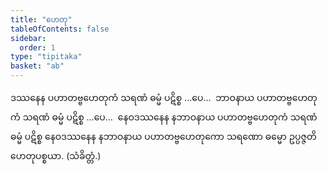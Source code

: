```yaml
---
title: "ဟေတု"
tableOfContents: false
sidebar:
  order: 1
type: "tipitaka"
basket: "ab"
---
```



<DynamicBreadcrumb />

<Division number="33">

<Paragraph number="1798">
ဒဿနေန ပဟာတဗ္ဗဟေတုကံ သရဏံ ဓမ္မံ ပဋိစ္စ …ပေ…  ဘာဝနာယ ပဟာတဗ္ဗဟေတုကံ သရဏံ ဓမ္မံ ပဋိစ္စ …ပေ…  နေဝဒဿနေန နဘာဝနာယ ပဟာတဗ္ဗဟေတုကံ သရဏံ ဓမ္မံ ပဋိစ္စ နေဝဒဿနေန နဘာဝနာယ ပဟာတဗ္ဗဟေတုကော သရဏော ဓမ္မော ဥပ္ပဇ္ဇတိ ဟေတုပစ္စယာ. (သံခိတ္တံ.)
</Paragraph>
</Division>